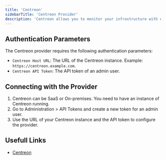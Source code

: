 ```yaml
---
title: 'Centreon'
sidebarTitle: 'Centreon Provider'
description: 'Centreon allows you to monitor your infrastructure with ease.'
---
```


## Authentication Parameters

The Centreon provider requires the following authentication parameters:

- `Centreon Host URL`: The URL of the Centreon instance. Example: `https://centreon.example.com`.
- `Centreon API Token`: The API token of an admin user.

## Connecting with the Provider

1. Centreon can be SaaS or On-premises. You need to have an instance of Centreon running.
2. Go to Administration > API Tokens and create a new token for an admin user.
3. Use the URL of your Centreon instance and the API token to configure the provider.

## Usefull Links

- [Centreon](https://www.centreon.com/)
